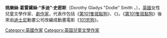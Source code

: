 {{Infobox writer <!-- for more information see [[:Template:Infobox_writer/doc|:Template:Infobox writer/doc]] -->
| name         = 多迪·史密斯 <br> Dodie Smith
| image        = 
| caption      = 
| pseudonym    = C. L. Anthony <br/>Charles Henry Percy
| birth_name   = Dorothy Gladys Smith 
| birth_date   = {{birth date|1896|5|3|df=y}}
| birth_place  = {{UK}}[[蘭開郡|蘭開郡]]{{le|懷特菲爾|Whitefield, Greater Manchester}}
| death_date   = {{death date and age|df=yes|1990|11|24|1896|5|3}}
| death_place  = {{UK}}[[艾塞克斯郡|艾塞克斯郡]]{{le|阿特爾斯福德|Uttlesford}}
| occupation   = 作家、劇作家
| nationality  = {{GBR}}
| education    = {{le|聖保羅女子學校|St Paul's Girls' School}}
| period       =
| genre        = [[兒童文學|兒童文學]]
| notableworks = 《[[第101隻斑點狗|第101隻斑點狗]]》<br>《{{le|我的祕密城堡|I Capture the Castle}}》
| spouse       = Alec Macbeth Beesley (1939年－1987年）
| subject      =
| movement     =
| signature    =
| website      = 
}}

'''桃樂絲·葛雷黛絲·“多迪”·史密斯'''（Dorothy Gladys "Dodie" Smith ，{{bd|1896年|5月3日|1990年|11月24日}}），[[英國|英國]]女性兒童文學作家、[[劇作家|劇作家]]，代表作包括《[[第101隻斑點狗|第101隻斑點狗]]》、《{{le|我的祕密城堡|I Capture the Castle}}》。《[[第101隻斑點狗|第101隻斑點狗]]》後來由[[迪士尼|迪士尼]]動畫公司改編成動畫電影《[[101忠狗|101忠狗]]》。

[[Category:英國作家|Category:英國作家]]
[[Category:英国兒童文學作家|Category:英国兒童文學作家]]